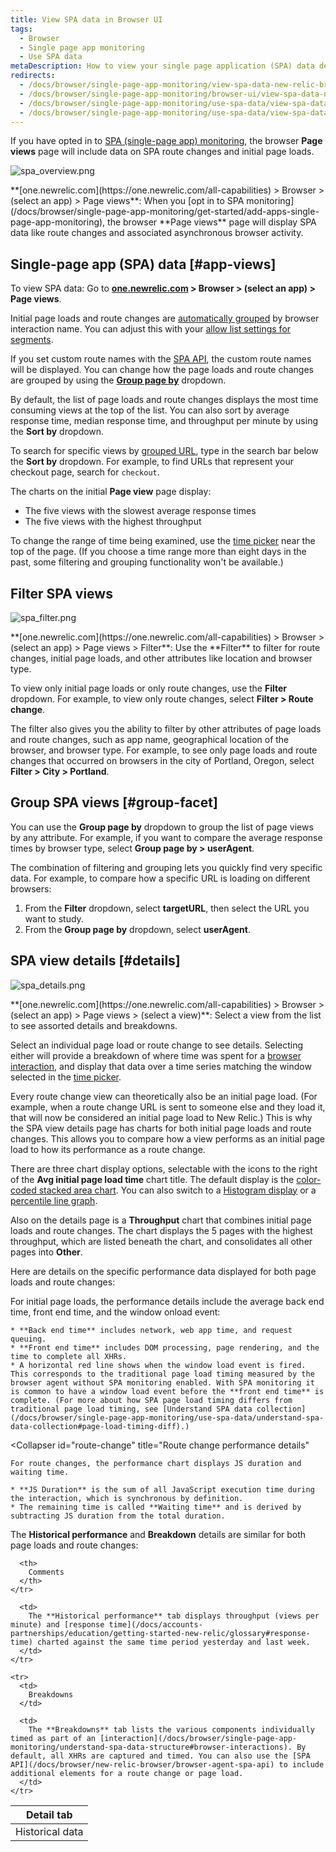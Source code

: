 ```yaml
---
title: View SPA data in Browser UI
tags:
  - Browser
  - Single page app monitoring
  - Use SPA data
metaDescription: How to view your single page application (SPA) data details in browser.
redirects:
  - /docs/browser/single-page-app-monitoring/view-spa-data-new-relic-browser
  - /docs/browser/single-page-app-monitoring/browser-ui/view-spa-data-new-relic-browser
  - /docs/browser/single-page-app-monitoring/use-spa-data/view-spa-data-new-relic-browser
  - /docs/browser/single-page-app-monitoring/use-spa-data/view-spa-data-new-relic-browser-ui
---
```





If you have opted in to [SPA (single-page app) monitoring](/docs/browser/single-page-app-monitoring/get-started/welcome-single-page-app-monitoring), the browser **Page views** page will include data on SPA route changes and initial page loads.

<img
  title="spa_overview.png"
  alt="spa_overview.png"
  src={spaOverview}
/>

<figcaption>
  **[one.newrelic.com](https://one.newrelic.com/all-capabilities) > Browser > (select an app) > Page views**: When you [opt in to SPA monitoring](/docs/browser/single-page-app-monitoring/get-started/add-apps-single-page-app-monitoring), the browser **Page views** page will display SPA data like route changes and associated asynchronous browser activity.
</figcaption>

## Single-page app (SPA) data [#app-views]

To view SPA data: Go to **[one.newrelic.com](https://one.newrelic.com/all-capabilities) > Browser > (select an app) > Page views**.

Initial page loads and route changes are [automatically grouped](/docs/browser/new-relic-browser/configuration/group-browser-metrics-urls#hierarchy) by browser interaction name. You can adjust this with your [allow list settings for segments](/docs/browser/new-relic-browser/installation-configuration/url-whitelists-grouping-browser-metrics).

If you set custom route names with the [SPA API](/docs/browser/new-relic-browser/browser-agent-spa-api), the custom route names will be displayed. You can change how the page loads and route changes are grouped by using the [**Group page by**](/docs/browser/single-page-app-monitoring/use-spa-data/view-spa-data-new-relic-browser#group-facet) dropdown.

By default, the list of page loads and route changes displays the most time consuming views at the top of the list. You can also sort by average response time, median response time, and throughput per minute by using the **Sort by** dropdown.

To search for specific views by [grouped URL](/docs/browser/new-relic-browser/configuration/group-browser-metrics-urls#hierarchy), type in the search bar below the **Sort by** dropdown. For example, to find URLs that represent your checkout page, search for `checkout`.

The charts on the initial **Page view** page display:

* The five views with the slowest average response times
* The five views with the highest throughput

To change the range of time being examined, use the [time picker](/docs/accounts-partnerships/education/getting-started-new-relic/glossary#time-picker) near the top of the page. (If you choose a time range more than eight days in the past, some filtering and grouping functionality won't be available.)

## Filter SPA views

<img
  title="spa_filter.png"
  alt="spa_filter.png"
  src={spaFilter}
/>

<figcaption>
  **[one.newrelic.com](https://one.newrelic.com/all-capabilities) > Browser > (select an app) > Page views > Filter**: Use the **Filter** to filter for route changes, initial page loads, and other attributes like location and browser type.
</figcaption>

To view only initial page loads or only route changes, use the **Filter** dropdown. For example, to view only route changes, select **Filter > Route change**.

The filter also gives you the ability to filter by other attributes of page loads and route changes, such as app name, geographical location of the browser, and browser type. For example, to see only page loads and route changes that occurred on browsers in the city of Portland, Oregon, select **Filter > City > Portland**.

## Group SPA views [#group-facet]

You can use the **Group page by** dropdown to group the list of page views by any attribute. For example, if you want to compare the average response times by browser type, select **Group page by > userAgent**.

The combination of filtering and grouping lets you quickly find very specific data. For example, to compare how a specific URL is loading on different browsers:

1. From the **Filter** dropdown, select **targetURL**, then select the URL you want to study.
2. From the **Group page by** dropdown, select **userAgent**.

## SPA view details [#details]

<img
  title="spa_details.png"
  alt="spa_details.png"
  src={spaDetails}
/>

<figcaption>
  **[one.newrelic.com](https://one.newrelic.com/all-capabilities) > Browser > (select an app) > Page views > (select a view)**: Select a view from the list to see assorted details and breakdowns.
</figcaption>

Select an individual page load or route change to see details. Selecting either will provide a breakdown of where time was spent for a [browser interaction](/docs/browser/single-page-app-monitoring/understand-spa-data-structure#browser-interactions), and display that data over a time series matching the window selected in the [time picker](/docs/accounts-partnerships/education/getting-started-new-relic/glossary#time-picker).

Every route change view can theoretically also be an initial page load. (For example, when a route change URL is sent to someone else and they load it, that will now be considered an initial page load to New Relic.) This is why the SPA view details page has charts for both initial page loads and route changes. This allows you to compare how a view performs as an initial page load to how its performance as a route change.

There are three chart display options, selectable with the icons to the right of the **Avg initial page load time** chart title. The default display is the [color-coded stacked area chart](/docs/apm/new-relic-apm/ui-functions/standard-dashboard-features). You can also switch to a [Histogram display](/docs/apm/applications-menu/features/histograms-viewing-data-distribution) or a [percentile line graph](/docs/apm/applications-menu/features/percentiles-comparing-ranked-data).

Also on the details page is a **Throughput** chart that combines initial page loads and route changes. The chart displays the 5 pages with the highest throughput, which are listed beneath the chart, and consolidates all other pages into **Other**.

Here are details on the specific performance data displayed for both page loads and route changes:

<CollapserGroup>
  <Collapser
    id="page-load"
    title="Initial page load performance details"
  >
    For initial page loads, the performance details include the average back end time, front end time, and the window onload event:

    * **Back end time** includes network, web app time, and request queuing.
    * **Front end time** includes DOM processing, page rendering, and the time to complete all XHRs.
    * A horizontal red line shows when the window load event is fired. This corresponds to the traditional page load timing measured by the browser agent without SPA monitoring enabled. With SPA monitoring it is common to have a window load event before the **front end time** is complete. (For more about how SPA page load timing differs from traditional page load timing, see [Understand SPA data collection](/docs/browser/single-page-app-monitoring/use-spa-data/understand-spa-data-collection#page-load-timing-diff).)
  </Collapser>

  <Collapser
    id="route-change"
    title="Route change performance details"
  >
    For route changes, the performance chart displays JS duration and waiting time.

    * **JS Duration** is the sum of all JavaScript execution time during the interaction, which is synchronous by definition.
    * The remaining time is called **Waiting time** and is derived by subtracting JS duration from the total duration.
  </Collapser>
</CollapserGroup>

The **Historical performance** and **Breakdown** details are similar for both page loads and route changes:

<table>
  <thead>
    <tr>
      <th style={{ width: "150px" }}>
        Detail tab
      </th>

      <th>
        Comments
      </th>
    </tr>
  </thead>

  <tbody>
    <tr>
      <td>
        Historical data
      </td>

      <td>
        The **Historical performance** tab displays throughput (views per minute) and [response time](/docs/accounts-partnerships/education/getting-started-new-relic/glossary#response-time) charted against the same time period yesterday and last week.
      </td>
    </tr>

    <tr>
      <td>
        Breakdowns
      </td>

      <td>
        The **Breakdowns** tab lists the various components individually timed as part of an [interaction](/docs/browser/single-page-app-monitoring/understand-spa-data-structure#browser-interactions). By default, all XHRs are captured and timed. You can also use the [SPA API](/docs/browser/new-relic-browser/browser-agent-spa-api) to include additional elements for a route change or page load.
      </td>
    </tr>
  </tbody>
</table>
